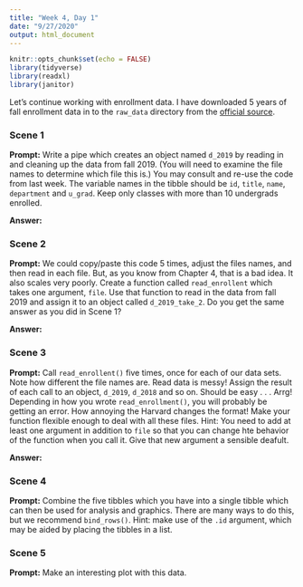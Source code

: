 ```yaml
---
title: "Week 4, Day 1"
date: "9/27/2020"
output: html_document
---
```

```r
knitr::opts_chunk$set(echo = FALSE)
library(tidyverse)
library(readxl)
library(janitor)
```

Let's continue working with enrollment data. I have downloaded 5 years of fall enrollment data in to the `raw_data` directory from the [official source](https://registrar.fas.harvard.edu/faculty-staff/courses/enrollment/archived-course-enrollment-reports).

### Scene 1

**Prompt:** Write a pipe which creates an object named `d_2019` by reading in and cleaning up the data from fall 2019. (You will need to examine the file names to determine which file this is.) You may consult and re-use the code from last week. The variable names in the tibble should be `id`,  `title`, `name`, `department` and `u_grad`. Keep only classes with more than 10 undergrads enrolled.

**Answer:** 

### Scene 2

**Prompt:** We could copy/paste this code 5 times, adjust the files names, and then read in each file. But, as you know from Chapter 4, that is a bad idea. It also scales very poorly. Create a function called `read_enrollent` which takes one argument, `file`. Use that function to read in the data from fall 2019 and assign it to an object called `d_2019_take_2`. Do you get the same answer as you did in Scene 1?

**Answer:** 

### Scene 3

**Prompt:** Call `read_enrollent()` five times, once for each of our data sets. Note how different the file names are. Read data is messy! Assign the result of each call to an object, `d_2019`, `d_2018` and so on. Should be easy . . .
Arrg! Depending in how you wrote `read_enrollment()`, you will probably be getting an error. How annoying the Harvard changes the format! Make your function flexible enough to deal with all these files. Hint: You need to add at least one argument in addition to `file` so that you can change hte behavior of the function when you call it. Give that new argument a sensible deafult.

**Answer:** 

### Scene 4

**Prompt:** Combine the five tibbles which you have into a single tibble which can then be used for analysis and graphics. There are many ways to do this, but we recommend `bind_rows()`. Hint: make use of the `.id` argument, which may be aided by placing the tibbles in a list.

### Scene 5

**Prompt:** Make an interesting plot with this data.
